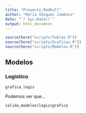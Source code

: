 ```yaml
---
title: "Proyecto_Redbull"
author: "María Vázquez Jiménez"
date: "`r Sys.Date()`"
output: html_document
---
```


```r
source(here("scripts/Tablas.R"))
source(here("scripts/Graficas.R"))
source(here("scripts/Modelos.R"))
```

## Modelos

### Logístico

```r
grafica_logis
```

Podemos ver que...

```r
salida_modelos$logis$grafica
```

